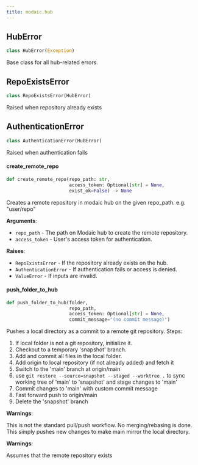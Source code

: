 ```yaml
---
title: modaic.hub
---
```


## HubError

```python
class HubError(Exception)
```

Base class for all hub-related errors.

## RepoExistsError

```python
class RepoExistsError(HubError)
```

Raised when repository already exists

## AuthenticationError

```python
class AuthenticationError(HubError)
```

Raised when authentication fails

#### create\_remote\_repo

```python
def create_remote_repo(repo_path: str,
                       access_token: Optional[str] = None,
                       exist_ok=False) -> None
```

Creates a remote repository in modaic hub on the given repo_path. e.g. &quot;user/repo&quot;

**Arguments**:

- `repo_path` - The path on Modaic hub to create the remote repository.
- `access_token` - User&#x27;s access token for authentication.
  
  

**Raises**:

- `RepoExistsError` - If the repository already exists on the hub.
- `AuthenticationError` - If authentication fails or access is denied.
- `ValueError` - If inputs are invalid.

#### push\_folder\_to\_hub

```python
def push_folder_to_hub(folder,
                       repo_path,
                       access_token: Optional[str] = None,
                       commit_message="(no commit message)")
```

Pushes a local directory as a commit to a remote git repository.
Steps:
1. If local folder is not a git repository, initialize it.
2. Checkout to a temporary &#x27;snapshot&#x27; branch.
3. Add and commit all files in the local folder.
4. Add origin to local repository (if not already added) and fetch it
5. Switch to the &#x27;main&#x27; branch at origin/main
6. use `git restore --source=snapshot --staged --worktree .` to sync working tree of &#x27;main&#x27; to &#x27;snapshot&#x27; and stage changes to &#x27;main&#x27;
7. Commit changes to &#x27;main&#x27; with custom commit message
8. Fast forward push to origin/main
9. Delete the &#x27;snapshot&#x27; branch

**Warnings**:

  This is not the standard pull/push workflow. No merging/rebasing is done.
  This simply pushes new changes to make main mirror the local directory.
  

**Warnings**:

  Assumes that the remote repository exists

